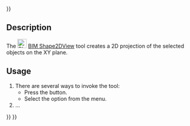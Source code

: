<languages/>
{{UnfinishedDocu{{#translation:}}}}

{{Docnav
|[[BIM_TDView|TDView]]
|[[BIM_SetWPTop|SetWPTop]]
|[[BIM_Workbench|BIM]]
|IconL=BIM_TDView.svg
|IconR=BIM_SetWPTop.svg
|IconC=Workbench_BIM.svg
}}

{{GuiCommand
|Name=BIM Shape2DView
|MenuLocation=Annotation → Create 2D views → Section view
|Workbenches=[[BIM_Workbench|BIM]]
|Shortcut=
|Version=1.0
|SeeAlso=
}}

== Description ==

The [[Image:BIM_Shape2DView.svg|24px]] [[BIM_Shape2DView|BIM Shape2DView]] tool creates a 2D projection of the selected objects on the XY plane.

==Usage==

# There are several ways to invoke the tool:
#* Press the {{Button|[[Image:BIM_Shape2DView.svg|16px]] [[BIM_Shape2DView|Section view]]}} button.
#* Select the {{MenuCommand|Annotation → Create 2D views → [[Image:BIM_Shape2DView.svg|16px]] Section view}} option from the menu.
# ...


{{Docnav
|[[BIM_TDView|TDView]]
|[[BIM_SetWPTop|SetWPTop]]
|[[BIM_Workbench|BIM]]
|IconL=BIM_TDView.svg
|IconR=BIM_SetWPTop.svg
|IconC=Workbench_BIM.svg
}}

{{BIM_Tools_navi{{#translation:}}}}
{{Userdocnavi{{#translation:}}}}